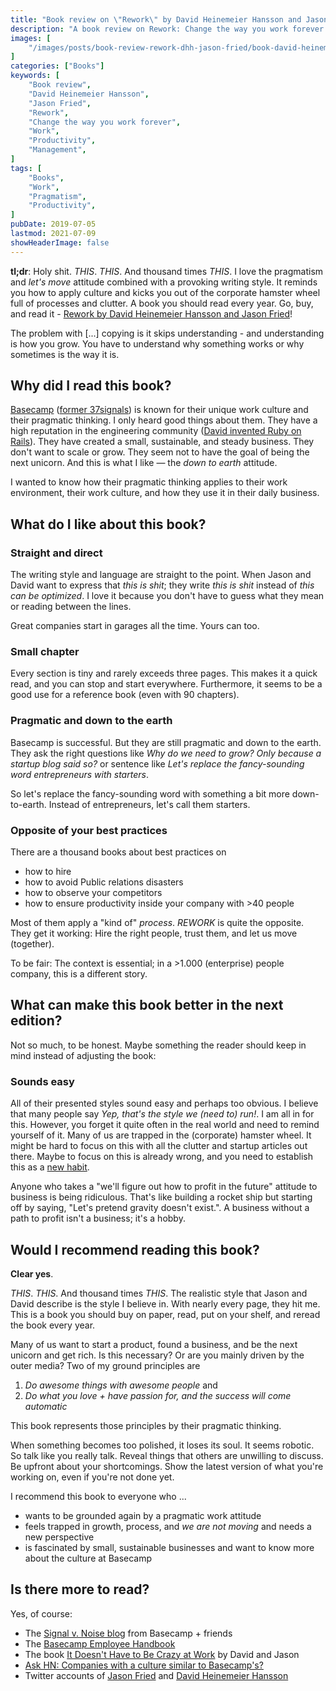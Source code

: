 ```yaml
---
title: "Book review on \"Rework\" by David Heinemeier Hansson and Jason Fried"
description: "A book review on Rework: Change the way you work forever by David Heinemeier Hansson and Jason Fried."
images: [
    "/images/posts/book-review-rework-dhh-jason-fried/book-david-heinemeier-hansson-jason-fried-rework-change-the-way-you-work-forever.jpg"
]
categories: ["Books"]
keywords: [
    "Book review",
    "David Heinemeier Hansson",
    "Jason Fried",
    "Rework",
    "Change the way you work forever",
    "Work",
    "Productivity",
    "Management",
]
tags: [
    "Books",
    "Work",
    "Pragmatism",
    "Productivity",
]
pubDate: 2019-07-05
lastmod: 2021-07-09
showHeaderImage: false
---
```


**tl;dr**: Holy shit.
_THIS_. _THIS_. And thousand times _THIS_.
I love the pragmatism and _let's move_ attitude combined with a provoking writing style.
It reminds you how to apply culture and kicks you out of the corporate hamster wheel full of processes and clutter.
A book you should read every year. Go, buy, and read it - [Rework by David Heinemeier Hansson and Jason Fried](https://www.amazon.de/gp/product/0091929784/ref=as_li_qf_asin_il_tl?ie=UTF8&creative=6742&linkCode=as2&creativeASIN=0091929784&linkId=85cbbf1810be985bb91ba372d5aa86ca)!

<BlogPostImage
    path="/images/posts/book-review-rework-dhh-jason-fried/book-david-heinemeier-hansson-jason-fried-rework-change-the-way-you-work-forever.jpg"
    alt="Rework: Change the way you work forever by David Heinemeier Hansson and Jason Fried"
    title="Rework: Change the way you work forever by David Heinemeier Hansson and Jason Fried" />

<Quote from="Jason Fried and David Heinemeier Hansson in _REWORK_ (chapter _Don't copy_)">
    The problem with [...] copying is it skips understanding - and understanding is how you grow. You have to understand why something works or why sometimes is the way it is.
</Quote>

## Why did I read this book?

[Basecamp](https://basecamp.com/ "Basecamps website") ([former 37signals](https://37signals.com/ "37signals website")) is known for their unique work culture and their pragmatic thinking.
I only heard good things about them.
They have a high reputation in the engineering community ([David invented Ruby on Rails](https://en.wikipedia.org/wiki/Ruby_on_Rails "Ruby on Rails at Wikipedia")).
They have created a small, sustainable, and steady business.
They don't want to scale or grow.
They seem not to have the goal of being the next unicorn.
And this is what I like — the _down to earth_ attitude.

I wanted to know how their pragmatic thinking applies to their work environment, their work culture, and how they use it in their daily business.

## What do I like about this book?

### Straight and direct

The writing style and language are straight to the point.
When Jason and David want to express that _this is shit_; they write _this is shit_ instead of _this can be optimized_.
I love it because you don't have to guess what they mean or reading between the lines.

<Quote from="Jason Fried and David Heinemeier Hansson in _REWORK_ (chapter _You need less than you think_)">
    Great companies start in garages all the time. Yours can too.
</Quote>

### Small chapter

Every section is tiny and rarely exceeds three pages.
This makes it a quick read, and you can stop and start everywhere.
Furthermore, it seems to be a good use for a reference book (even with 90 chapters).

### Pragmatic and down to the earth

Basecamp is successful.
But they are still pragmatic and down to the earth.
They ask the right questions like _Why do we need to grow? Only because a startup blog said so?_ or sentence like _Let's replace the fancy-sounding word entrepreneurs with starters_.

<Quote from="Jason Fried and David Heinemeier Hansson in _REWORK_ (chapter _Enough with 'entrepreneurs'_)">
    So let's replace the fancy-sounding word with something a bit more down-to-earth. Instead of entrepreneurs, let's call them starters.
</Quote>

### Opposite of your best practices

There are a thousand books about best practices on
- how to hire
- how to avoid Public relations disasters
- how to observe your competitors
- how to ensure productivity inside your company with >40 people

Most of them apply a "kind of" _process_.
_REWORK_ is quite the opposite.
They get it working: Hire the right people, trust them, and let us move (together).

To be fair: The context is essential; in a >1.000 (enterprise) people company, this is a different story.

## What can make this book better in the next edition?

Not so much, to be honest.
Maybe something the reader should keep in mind instead of adjusting the book:

### Sounds easy

All of their presented styles sound easy and perhaps too obvious.
I believe that many people say _Yep, that's the style we (need to) run!_.
I am all in for this.
However, you forget it quite often in the real world and need to remind yourself of it.
Many of us are trapped in the (corporate) hamster wheel.
It might be hard to focus on this with all the clutter and startup articles out there.
Maybe to focus on this is already wrong, and you need to establish this as a [new habit](/blog/book-review-on-atomic-habits-by-james-clear/ "Book review on \"Atomic Habits\" by James Clear").

<Quote from="Jason Fried and David Heinemeier Hansson in _REWORK_ (chapter _Start a business, not a startup_)">
    Anyone who takes a "we'll figure out how to profit in the future" attitude to business is being ridiculous. That's like building a rocket ship but starting off by saying, "Let's pretend gravity doesn't exist.". A business without a path to profit isn't a business; it's a hobby.
</Quote>

## Would I recommend reading this book?

**Clear yes**.

_THIS_. _THIS_. And thousand times _THIS_.
The realistic style that Jason and David describe is the style I believe in.
With nearly every page, they hit me.
This is a book you should buy on paper, read, put on your shelf, and reread the book every year.

Many of us want to start a product, found a business, and be the next unicorn and get rich.
Is this necessary?
Or are you mainly driven by the outer media?
Two of my ground principles are
1. _Do awesome things with awesome people_ and
2. _Do what you love + have passion for, and the success will come automatic_

This book represents those principles by their pragmatic thinking.

<Quote from="Jason Fried and David Heinemeier Hansson in _REWORK_ (chapter _Nobody likes plastic flowers_)">
    When something becomes too polished, it loses its soul. It seems robotic. So talk like you really talk. Reveal things that others are unwilling to discuss. Be upfront about your shortcomings. Show the latest version of what you're working on, even if you're not done yet.
</Quote>

I recommend this book to everyone who ...

- wants to be grounded again by a pragmatic work attitude
- feels trapped in growth, process, and _we are not moving_ and needs a new perspective
- is fascinated by small, sustainable businesses and want to know more about the culture at Basecamp

## Is there more to read?

Yes, of course:

- The [Signal v. Noise blog](https://m.signalvnoise.com/ "The Signal v. Noise blog") from Basecamp + friends
- The [Basecamp Employee Handbook](https://github.com/basecamp/handbook "The Basecamp Employee Handbook")
- The book [It Doesn't Have to Be Crazy at Work](https://www.amazon.de/gp/product/0008323445/ref=as_li_qf_asin_il_tl?ie=UTF8&creative=6742&linkCode=as2&creativeASIN=0008323445&linkId=5cd6e9a0b3a23d4d3357661d074234b0) by David and Jason
- [Ask HN: Companies with a culture similar to Basecamp's?](https://news.ycombinator.com/item?id=16015715 "HackerNews discussion about Companies with a culture similar to Basecamp's")
- Twitter accounts of [Jason Fried](https://twitter.com/jasonfried "Jason Fried on twitter") and [David Heinemeier Hansson](https://twitter.com/dhh "David Heinemeier Hansson on twitter")